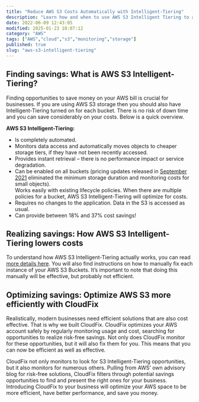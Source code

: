 ```yaml
---
title: "Reduce AWS S3 Costs Automatically with Intelligent-Tiering"
description: "Learn how and when to use AWS S3 Intelligent Tiering to automatically decrease your AWS S3 costs"
date: 2022-06-09 12:43:05
modified: 2025-01-23 10:07:12
category: "AWS"
tags: ["AWS","cloud","s3","monitoring","storage"]
published: true
slug: "aws-s3-intelligent-tiering"
---
```


## Finding savings: What is AWS S3 Intelligent-Tiering?

Finding opportunities to save money on your AWS bill is crucial for businesses. If you are using AWS S3 storage then you should also have Intelligent-Tiering turned on for each bucket. There is no risk of down time and you can save considerably on your costs. Below is a quick overview.

**AWS S3 Intelligent-Tiering:**

-   Is completely automated.
-   Monitors data access and automatically moves objects to cheaper storage tiers, if they have not been recently accessed.
-   Provides instant retrieval – there is no performance impact or service degradation.
-   Can be enabled on all buckets (pricing updates released in [September 2021](https://aws.amazon.com/about-aws/whats-new/2021/09/amazon-s3-intelligent-tiering-automates-storage-savings/) eliminated the minimum storage duration and monitoring costs for small objects).  
    Works easily with existing lifecycle policies. When there are multiple policies for a bucket, AWS S3 Intelligent-Tiering will optimize for costs.
-   Requires no changes to the application. Data in the S3 is accessed as usual.
-   Can provide between 18% and 37% cost savings!

## Realizing savings: How AWS S3 Intelligent-Tiering lowers costs

To understand how AWS S3 Intelligent-Tiering actually works, you can read [more details here](https://awsmadeeasy.com/blog/aws-s3-intelligent-tiering/). You will also find instructions on how to manually fix each instance of your AWS S3 Buckets. It’s important to note that doing this manually will be effective, but probably not efficient.

## Optimizing savings: Optimize AWS S3 more efficiently with CloudFix

Realistically, modern businesses need efficient solutions that are also cost effective. That is why we built CloudFix. CloudFix optimizes your AWS account safely by regularly monitoring usage and cost, searching for opportunities to realize risk-free savings. Not only does CloudFix monitor for these opportunities, but it will also fix them for you. This means that you can now be efficient as well as effective.

CloudFix not only monitors to look for S3 Intelligent-Tiering opportunities, but it also monitors for numerous others. Pulling from AWS’ own advisory blog for risk-free solutions, CloudFix filters through potential savings opportunities to find and present the right ones for your business. Introducing CloudFix to your business will optimize your AWS space to be more efficient, have better performance, and save you money.
